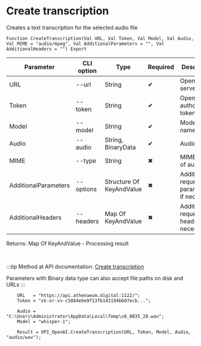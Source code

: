 ﻿---
sidebar_position: 2
description: Create transcription and other functions to work with OpenAI in the Open Integration Package, a free open-source integration library for 1C:Enterprise 8, OneScript and CLI
keywords: [1C, 1С, 1С:Enterprise, 1С:Enterprise 8.3, API, Integration, Services, Exchange, OneScript, CLI, OpenAI]
---


# Create transcription
 Creates a text transcription for the selected audio file



`Function CreateTranscription(Val URL, Val Token, Val Model, Val Audio, Val MIME = "audio/mpeg", Val AdditionalParameters = "", Val AdditionalHeaders = "") Export`

  | Parameter | CLI option | Type | Required | Description |
  |-|-|-|-|-|
  | URL | --url | String | &#x2714; | OpenAI server URL |
  | Token | --token | String | &#x2714; | OpenAI authorization token |
  | Model | --model | String | &#x2714; | Models name |
  | Audio | --audio | String, BinaryData | &#x2714; | Audio file |
  | MIME | --type | String | &#x2716; | MIME type of audio file |
  | AdditionalParameters | --options | Structure Of KeyAndValue | &#x2716; | Additional request parameters, if necessary |
  | AdditionalHeaders | --headers | Map Of KeyAndValue | &#x2716; | Additional request headers, if necessary |

  
  Returns:  Map Of KeyAndValue - Processing result

<br/>

:::tip
Method at API documentation: [Create transcription](https://platform.openai.com/docs/api-reference/audio/createTranscription)

Parameters with Binary data type can also accept file paths on disk and URLs
:::
<br/>



```bsl title="1C:Enterprise/OneScript code example"
    URL   = "https://api.athenaeum.digital:1122/";
    Token = "sk-or-vv-c5884ebe9f13fb143194bb07ecb...";

    Audio = "C:\Users\Administrator\AppData\Local\Temp\v8_8B35_20.wav";
    Model = "whisper-1";

    Result = OPI_OpenAI.CreateTranscription(URL, Token, Model, Audio, "audio/wav");
```
 




